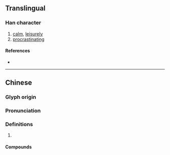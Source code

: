 {{character info}}
==Translingual==

===Han character===
{{Han char|rn=61|rad=心|as=15|sn=18|four=91047|canj=PMBE|ids=⿰忄憂}}

# [[calm]], [[leisurely]]
# [[procrastinating]]

====References====
* {{Han ref|kx=0407.320|dkj=11413|dj=0748.200|hdz=42367.050|uh=61EE|ud=25070|bh=EFCA|bd=61386}}

----

==Chinese==
{{zh-forms}}

===Glyph origin===
{{Han etym}}

===Pronunciation===
{{zh-pron
|m=yǒu,yōu
|c=jau1,jau2
|mc=y
|oc=y
|cat=
}}

===Definitions===
{{zh-hanzi}}

# {{rfdef|zh}}

====Compounds====
{{zh-der|懮懮|懮受}}